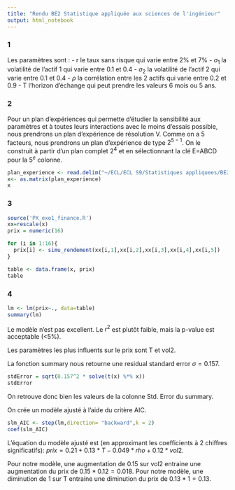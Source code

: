 ```yaml
---
title: "Rendu BE2 Statistique appliquée aux sciences de l'ingénieur"
output: html_notebook
---
```



### 1

Les paramètres sont :
- r le taux sans risque qui varie entre 2% et 7%
- $\sigma _1$ la volatilité de l'actif 1 qui varie entre 0.1 et 0.4
- $\sigma _2$ la volatilité de l'actif 2 qui varie entre 0.1 et 0.4
- $\rho$ la corrélation entre les 2 actifs qui varie entre 0.2 et 0.9
- T l'horizon d'échange qui peut prendre les valeurs 6 mois ou 5 ans.


### 2

Pour un plan d’expériences qui permette d’étudier la sensibilité aux paramètres et à toutes leurs interactions avec le moins d’essais possible, nous prendrons un plan d'expérience de résolution V. Comme on a 5 facteurs, nous prendrons un plan d'expérience de type $2^{5-1}$. On le construit à partir d'un plan complet $2^4$ et en sélectionnant la clé E=ABCD pour la $5^e$ colonne.

```r
plan_experience <- read.delim("~/ECL/ECL S9/Statistiques appliquees/BE2/plan_experience_prix.txt")
x<- as.matrix(plan_experience)
x
```

### 3

```r
source('PX_exo1_finance.R')
xx=rescale(x)
prix = numeric(16)

for (i in 1:16){
  prix[i] <- simu_rendement(xx[i,1],xx[i,2],xx[i,3],xx[i,4],xx[i,5])
}
```

```r
table <- data.frame(x, prix)
table
```


### 4

```r
lm <- lm(prix~., data=table)
summary(lm)
```
Le modèle n'est pas excellent. Le $r^2$ est plutôt faible, mais la p-value est acceptable (<5%).

Les paramètres les plus influents sur le prix sont T et vol2.

La fonction summary nous retourne une residual standard error $\sigma = 0.157$.

```r
stdError = sqrt(0.157^2 * solve(t(x) %*% x))
stdError
```
On retrouve donc bien les valeurs de la colonne Std. Error du summary.


On crée un modèle ajusté à l'aide du critère AIC.

```r
slm_AIC <- step(lm,direction= "backward",k = 2)
coef(slm_AIC)
```

L'équation du modèle ajusté est (en approximant les coefficients à 2 chiffres significatifs):
$prix = 0.21 + 0.13*T - 0.049*rho + 0.12*vol2$.

Pour notre modèle, une augmentation de 0.15 sur vol2 entraine une augmentation du prix de $0.15*0.12=0.018$.
Pour notre modèle, une diminution de 1 sur T entraine une diminution du prix de $0.13*1=0.13$.
